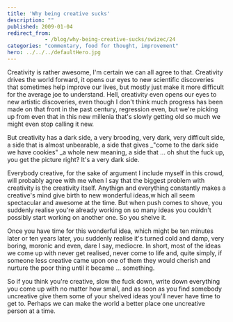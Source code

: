 ```yaml
---
title: 'Why being creative sucks'
description: ""
published: 2009-01-04
redirect_from: 
            - /blog/why-being-creative-sucks/swizec/24
categories: "commentary, food for thought, improvement"
hero: ../../../defaultHero.jpg
---
```

Creativity is rather awesome, I&#x27;m certain we can all agree to that. Creativity drives the world forward, it opens our eyes to new scientific discoveries that sometimes help improve our lives, but mostly just make it more difficult for the average joe to understand. Hell, creativity even opens our eyes to new artistic discoveries, even though I don&#x27;t think much progress has been made on that front in the past century, regression even, but we&#x27;re picking up from even that in this new millenia that&#x27;s slowly getting old so much we might even stop calling it new.

But creativity has a dark side, a very brooding, very dark, very difficult side, a side that is almost unbearable, a side that gives _&quot;come to the dark side we have cookies&quot; _a whole new meaning, a side that ... oh shut the fuck up, you get the picture right? It&#x27;s a very dark side.

Everybody creative, for the sake of argument I include myself in this crowd, will probably agree with me when I say that the biggest problem with creativity is the creativity itself. Anythign and everything constantly makes a creative&#x27;s mind give birth to new wonderful ideas,w hich all seem spectacular and awesome at the time. But when push comes to shove, you suddenly realise you&#x27;re already working on so many ideas you couldn&#x27;t possibly start working on another one. So you shelve it.

Once you have time for this wonderful idea, which might be ten minutes later or ten years later, you suddenly realise it&#x27;s turned cold and damp, very boring, moronic and even, dare I say, mediocre. In short, most of the ideas we come up with never get realised, never come to life and, quite simply, if someone less creative came upon one of them they would cherish and nurture the poor thing until it became ... something.

So if you think you&#x27;re creative, slow the fuck down, write down everything you come up with no matter how small, and as soon as you find somebody uncreative give them some of your shelved ideas you&#x27;ll never have time to get to. Perhaps we can make the world a better place one uncreative person at a time.